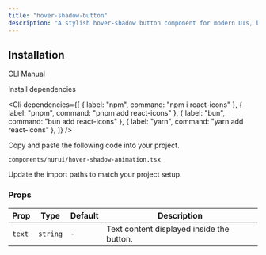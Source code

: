 ```yaml
---
title: "hover-shadow-button"
description: "A stylish hover-shadow button component for modern UIs, built with accessibility and animation in mind."
---
```


<ComponentPreview componentName="hoverShadowButton" />

## Installation

<Tabs defaultValue="cli">

<TabsList>
  <TabsTrigger value="cli">CLI</TabsTrigger>
  <TabsTrigger value="manual">Manual</TabsTrigger>
</TabsList>

<TabsContent value="cli">
  <Cli />
</TabsContent>

<TabsContent value="manual">

<Steps>

<Step>Install dependencies</Step>

<Cli
  dependencies={[
    { label: "npm", command: "npm i react-icons" },
    { label: "pnpm", command: "pnpm add react-icons" },
    { label: "bun", command: "bun add react-icons" },
    { label: "yarn", command: "yarn add react-icons" },
  ]}
/>

<Step>Copy and paste the following code into your project.</Step>

`components/nurui/hover-shadow-animation.tsx`

<CodeBlock componentName="hoverShadowButton" fileName="hover-shadow-button" />

<Step>Update the import paths to match your project setup.</Step>

</Steps>

</TabsContent>

</Tabs>

### Props

| Prop   | Type     | Default | Description                               |
| ------ | -------- | ------- | ----------------------------------------- |
| `text` | `string` | `-`     | Text content displayed inside the button. |
